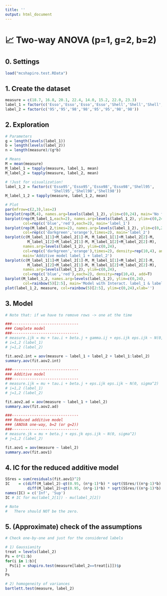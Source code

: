 ```yaml
---
title: ''
output: html_document
---
```


# 📈 **Two-way ANOVA (p=1, g=2, b=2)**

## **0.** Settings
```r
load("mcshapiro.test.RData")
```

## **1.** Create the dataset
```r
measure = c(18.7, 16.8, 20.1, 22.4, 14.0, 15.2, 22.0, 23.3)
label_1 = factor(c('Esso','Esso','Esso','Esso','Shell','Shell','Shell','Shell'))
label_2 = factor(c('95','95','98','98','95','95','98','98'))
```

## **2.** Exploration
```r
# Parameters
g = length(levels(label_1))
b = length(levels(label_2))
n = length(measure)/(g*b)

# Means
M = mean(measure)
M_label_1 = tapply(measure, label_1, mean)
M_label_2 = tapply(measure, label_2, mean)

# !Just for visualization!
label_1_2 = factor(c('Esso95','Esso95','Esso98','Esso98','Shell95',
                     'Shell95','Shell98','Shell98'))
M_label_1_2 = tapply(measure, label_1_2, mean)

# Plot
par(mfrow=c(2,3),las=2)
barplot(rep(M,4), names.arg=levels(label_1_2), ylim=c(0,24), main='No factor')
barplot(rep(M_label_1,each=2), names.arg=levels(label_1_2), ylim=c(0,24),
        col=rep(c('blue','red'),each=2), main='label_1')
barplot(rep(M_label_2,times=2), names.arg=levels(label_1_2), ylim=c(0,24),
        col=rep(c('darkgreen','orange'),times=2), main='label_2')
barplot(c(M_label_1[1]+M_label_2[1]-M, M_label_1[1]+M_label_2[2]-M,
          M_label_1[2]+M_label_2[1]-M, M_label_1[2]+M_label_2[2]-M),
        names.arg=levels(label_1_2), ylim=c(0,24),
        col=rep(c('darkgreen','orange'),times=2), density=rep(10,4), angle=135,
        main='Additive model label_1 + label_2')
barplot(c(M_label_1[1]+M_label_2[1]-M, M_label_1[1]+M_label_2[2]-M,
          M_label_1[2]+M_label_2[1]-M, M_label_1[2]+M_label_2[2]-M),
        names.arg=levels(label_1_2), ylim=c(0,24),
        col=rep(c('blue','red'),each=2), density=rep(10,4), add=T)
barplot(M_label_1_2, names.arg=levels(label_1_2), ylim=c(0,24),
        col=rainbow(5)[2:5], main='Model with Interact. label_1 & label_2.')
plot(label_1_2, measure, col=rainbow(5)[2:5], ylim=c(0,24),xlab='')
```

## **3.** Model
```r
# Note that: if we have to remove rows -> one at the time

###------------------------------
### Complete model
###------------------------------
# measure.ijk = mu + tau.i + beta.j + gamma.ij + eps.ijk eps.ijk ~ N(0, sigma^2)
# i=1,2 (label_1)
# j=1,2 (label_2)

fit.aov2.int = aov(measure ~ label_1 + label_2 + label_1:label_2)
summary.aov(fit.aov2.int)

###------------------------------
### Additive model
###------------------------------
# measure.ijk = mu + tau.i + beta.j + eps.ijk eps.ijk ~ N(0, sigma^2)
# i=1,2 (label_1)
# j=1,2 (label_2)

fit.aov2.ad = aov(measure ~ label_1 + label_2)
summary.aov(fit.aov2.ad)

###------------------------------
### Reduced additive model 
### (ANOVA one-way, b=2 (or g=2))
###------------------------------
# measure.jk = mu + beta.j + eps.jk eps.ijk ~ N(0, sigma^2)
# j=1,2 (label_2)

fit.aov1 = aov(measure ~ label_2)
summary.aov(fit.aov1)
```

## **4.** IC for the reduced additive model
```r
SSres = sum(residuals(fit.aov1)^2)
IC    = c(diff(M_label_2)-qt(0.95, (n*g-1)*b) * sqrt(SSres/((n*g-1)*b) * (1/(n*g)+1/(n*g))),
          diff(M_label_2)+qt(0.95, (n*g-1)*b) * sqrt(SSres/((n*g-1)*b) * (1/(n*g)+1/(n*g))))
names(IC) = c('Inf', 'Sup')
IC # IC for mu(label_2[1]) - mu(label_2[2])

# Note
#   There should NOT be the zero.
```

## **5.** (Approximate) check of the assumptions
```r
# Check one-by-one and just for the considered labels

# 1) Gaussianity
treat = levels(label_2)
Ps = 0*(1:b)
for(i in 1:b){
  Ps[i] = shapiro.test(measure[label_2==treat[i]])$p
}
Ps

# 2) homogeneity of variances
bartlett.test(measure, label_2)
```

